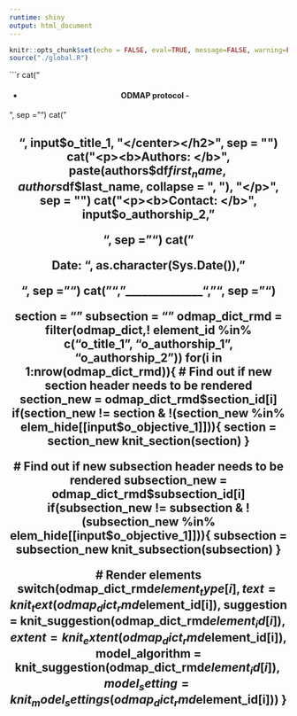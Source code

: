 ```yaml
---
runtime: shiny
output: html_document
---
```

```r
knitr::opts_chunk$set(echo = FALSE, eval=TRUE, message=FALSE, warning=FALSE)
source("./global.R")
```


```r
cat("<h4><center> - ODMAP protocol - </center></h4>", sep = "")
cat("<h2><center>", input$o_title_1, "</center></h2>", sep = "")
cat("<p><b>Authors: </b>", paste(authors$df$first_name, authors$df$last_name, collapse = ", "), "</p>", sep = "")
cat("<p><b>Contact: </b>", input$o_authorship_2, "</p>", sep = "")
cat("<p><b>Date: </b>", as.character(Sys.Date()), "</p>", sep = "")
cat("\n", "______________", "\n", sep = "")

section = ""
subsection = ""
odmap_dict_rmd = filter(odmap_dict,! element_id %in% c("o_title_1", "o_authorship_1", "o_authorship_2"))
for(i in 1:nrow(odmap_dict_rmd)){
  # Find out if new section header needs to be rendered
  section_new = odmap_dict_rmd$section_id[i]
  if(section_new != section & !(section_new %in% elem_hide[[input$o_objective_1]])){
    section = section_new
    knit_section(section)
  }
  
  # Find out if new subsection header needs to be rendered
  subsection_new = odmap_dict_rmd$subsection_id[i]
  if(subsection_new != subsection & !(subsection_new %in% elem_hide[[input$o_objective_1]])){
    subsection = subsection_new
    knit_subsection(subsection)
  }
  
  # Render elements
  switch(odmap_dict_rmd$element_type[i],
         text = knit_text(odmap_dict_rmd$element_id[i]),
         suggestion = knit_suggestion(odmap_dict_rmd$element_id[i]),
         extent = knit_extent(odmap_dict_rmd$element_id[i]),
         model_algorithm = knit_suggestion(odmap_dict_rmd$element_id[i]),
         model_setting = knit_model_settings(odmap_dict_rmd$element_id[i]))
}
